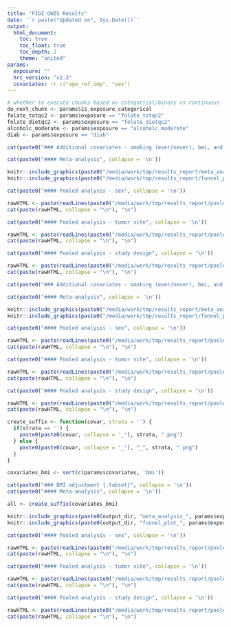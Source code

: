 ```yaml
---
title: "FIGI GWIS Results"
date: '`r paste("Updated on", Sys.Date())`'
output: 
  html_document:
    toc: true
    toc_float: true
    toc_depth: 2
    theme: "united"
params:
  exposure: ""
  hrc_version: "v2.3"
  covariates: !r c("age_ref_imp", "sex")
---
```




<!-- Analysis updates -->
<!-- don't get confused, just a bunch of flags because some updates are exposure specific -->

```r
# whether to execute chunks based on categorical/binary vs continuous
do_next_chunk <- params$is_exposure_categorical
folate_totqc2 <- params$exposure == "folate_totqc2"
folate_dietqc2 <- params$exposure == "folate_dietqc2"
alcoholc_moderate <- params$exposure == "alcoholc_moderate"
diab <- params$exposure == "diab"
```

<!-- ```{python, echo=FALSE, results='asis', eval=folate_totqc2} -->
<!-- print(""" -->
<!-- - 2020/2/5   -->
<!--   - added main effects (meta-analysis and pooled analysis) adjusted by bmi+alcoholc+famhx1+smoke   -->
<!--   - added meta-analyses stratified by alcohol status   -->
<!-- """) -->
<!-- ``` -->

<!-- #===============================# -->
<!-- folate_totqc2 -->
<!-- #===============================# -->
```r
cat(paste0("### Additional covariates - smoking (ever/never), bmi, and family history (0/1)  {.tabset}", collapse = '\n'))
```

```r
cat(paste0("#### Meta-analysis", collapse = '\n'))
```

```r
knitr::include_graphics(paste0("/media/work/tmp/results_report/meta_analysis_", params$exposure, "_age_ref_imp_sex_study_gxe_pc1_pc2_pc3_bmi_famhx1_smk_ever.png"))
knitr::include_graphics(paste0("/media/work/tmp/results_report/funnel_plot_", params$exposure, "_age_ref_imp_sex_study_gxe_pc1_pc2_pc3_bmi_famhx1_smk_ever.png"))
```

```r
cat(paste0("#### Pooled analysis - sex", collapse = '\n'))
```

```r
rawHTML <- paste(readLines(paste0("/media/work/tmp/results_report/pooled_analysis_sex_", params$exposure, "_age_ref_imp_sex_study_gxe_pc1_pc2_pc3_bmi_famhx1_smk_ever.html")))
cat(paste(rawHTML, collapse = "\n"), "\n")
```

```r
cat(paste0("#### Pooled analysis - tumor site", collapse = '\n'))
```

```r
rawHTML <- paste(readLines(paste0("/media/work/tmp/results_report/pooled_analysis_tumorsite_", params$exposure, "_age_ref_imp_sex_study_gxe_pc1_pc2_pc3_bmi_famhx1_smk_ever.html")))
cat(paste(rawHTML, collapse = "\n"), "\n")
```

```r
cat(paste0("#### Pooled analysis - study design", collapse = '\n'))
```

```r
rawHTML <- paste(readLines(paste0("/media/work/tmp/results_report/pooled_analysis_studydesign_", params$exposure, "_age_ref_imp_sex_study_gxe_pc1_pc2_pc3_bmi_famhx1_smk_ever.html")))
cat(paste(rawHTML, collapse = "\n"), "\n")
```




<!-- #===============================# -->
<!-- folate_dietqc2 -->
<!-- #===============================# -->

```r
cat(paste0("### Additional covariates - smoking (ever/never), bmi, and family history (0/1)  {.tabset}", collapse = '\n'))
```

```r
cat(paste0("#### Meta-analysis", collapse = '\n'))
```

```r
knitr::include_graphics(paste0("/media/work/tmp/results_report/meta_analysis_", params$exposure, "_age_ref_imp_sex_study_gxe_pc1_pc2_pc3_bmi_famhx1_smk_ever.png"))
knitr::include_graphics(paste0("/media/work/tmp/results_report/funnel_plot_", params$exposure, "_age_ref_imp_sex_study_gxe_pc1_pc2_pc3_bmi_famhx1_smk_ever.png"))
```

```r
cat(paste0("#### Pooled analysis - sex", collapse = '\n'))
```

```r
rawHTML <- paste(readLines(paste0("/media/work/tmp/results_report/pooled_analysis_sex_", params$exposure, "_age_ref_imp_sex_study_gxe_pc1_pc2_pc3_bmi_famhx1_smk_ever.html")))
cat(paste(rawHTML, collapse = "\n"), "\n")
```

```r
cat(paste0("#### Pooled analysis - tumor site", collapse = '\n'))
```

```r
rawHTML <- paste(readLines(paste0("/media/work/tmp/results_report/pooled_analysis_tumorsite_", params$exposure, "_age_ref_imp_sex_study_gxe_pc1_pc2_pc3_bmi_famhx1_smk_ever.html")))
cat(paste(rawHTML, collapse = "\n"), "\n")
```

```r
cat(paste0("#### Pooled analysis - study design", collapse = '\n'))
```

```r
rawHTML <- paste(readLines(paste0("/media/work/tmp/results_report/pooled_analysis_studydesign_", params$exposure, "_age_ref_imp_sex_study_gxe_pc1_pc2_pc3_bmi_famhx1_smk_ever.html")))
cat(paste(rawHTML, collapse = "\n"), "\n")
```



<!-- #===============================# -->
<!-- diab -->
<!-- additional covariates (bmi) for main effects meta and pooled analyses -->
<!-- #===============================# -->

```r
create_suffix <- function(covar, strata = '') {
  if(strata == '') {
    paste0(paste0(covar, collapse = '_'), strata, ".png")
  } else {
    paste0(paste0(covar, collapse = '_'), "_", strata, ".png")
  }
}

covariates_bmi <- sort(c(params$covariates, 'bmi'))
```

```r
cat(paste0("### BMI adjustment {.tabset}", collapse = '\n'))
cat(paste0("#### Meta-analysis", collapse = '\n'))
```

```r
all <- create_suffix(covariates_bmi)

knitr::include_graphics(paste0(output_dir, "meta_analysis_", params$exposure, "_", all))
knitr::include_graphics(paste0(output_dir, "funnel_plot_", params$exposure, "_", all))
```

```r
cat(paste0("#### Pooled analysis - sex", collapse = '\n'))
```

```r
rawHTML <- paste(readLines(paste0("/media/work/tmp/results_report/pooled_analysis_sex_", params$exposure, "_age_ref_imp_sex_study_gxe_pc1_pc2_pc3_bmi.html")))
cat(paste(rawHTML, collapse = "\n"), "\n")
```

```r
cat(paste0("#### Pooled analysis - tumor site", collapse = '\n'))
```

```r
rawHTML <- paste(readLines(paste0("/media/work/tmp/results_report/pooled_analysis_tumorsite_", params$exposure, "_age_ref_imp_sex_study_gxe_pc1_pc2_pc3_bmi.html")))
cat(paste(rawHTML, collapse = "\n"), "\n")
```

```r
cat(paste0("#### Pooled analysis - study design", collapse = '\n'))
```

```r
rawHTML <- paste(readLines(paste0("/media/work/tmp/results_report/pooled_analysis_studydesign_", params$exposure, "_age_ref_imp_sex_study_gxe_pc1_pc2_pc3_bmi.html")))
cat(paste(rawHTML, collapse = "\n"), "\n")
```

